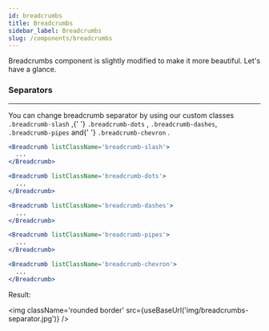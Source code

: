 ---
id: breadcrumbs
title: Breadcrumbs
sidebar_label: Breadcrumbs
slug: /components/breadcrumbs
---


<p>Breadcrumbs component is slightly modified to make it more beautiful. Let's have a glance.</p>

### Separators

---

<p>
  You can change breadcrumb separator by using our custom classes <code>.breadcrumb-slash</code> ,{' '}
  <code>.breadcrumb-dots</code> , <code>.breadcrumb-dashes</code>, <code>.breadcrumb-pipes</code> and{' '}
  <code>.breadcrumb-chevron</code> .
</p>

```jsx
<Breadcrumb listClassName='breadcrumb-slash'>
  ...
</Breadcrumb>

<Breadcrumb listClassName='breadcrumb-dots'>
  ...
</Breadcrumb>

<Breadcrumb listClassName='breadcrumb-dashes'>
  ...
</Breadcrumb>

<Breadcrumb listClassName='breadcrumb-pipes'>
  ...
</Breadcrumb>

<Breadcrumb listClassName='breadcrumb-chevron'>
  ...
</Breadcrumb>
```

<p className='my-4'>Result:</p>

<img className='rounded border' src={useBaseUrl('img/breadcrumbs-separator.jpg')} />
